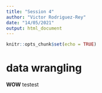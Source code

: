 ```yaml
---
title: "Session 4"
author: "Victor Rodriguez-Rey"
date: "14/05/2021"
output: html_document
---
```


```r
knitr::opts_chunk$set(echo = TRUE)
```

# data wrangling

**WOW**
testest
